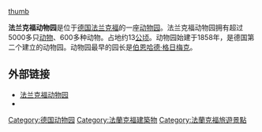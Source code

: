 {{coord|50.115583|N|8.703139|E|region:DE_scale:1000|display=title}}
[[image:Zoo-ffm001.jpg|thumb]]

'''法兰克福动物园'''是位于[[德国|德国]][[法兰克福|法兰克福]]的一座[[动物园|动物园]]。法兰克福动物园拥有超过5000多只[[动物|动物]]、600多种动物。占地约13[[公顷|公顷]]。动物园始建于1858年，是德国第二个建立的动物园。动物园最早的园长是[[伯恩哈德·格日梅克|伯恩哈德·格日梅克]]。

==外部链接==
{{Commonscat|Zoo Frankfurt|Frankfurt Zoological Garden}}

*[https://web.archive.org/web/20090220130857/http://zoo-frankfurt.de/index_e.html 法兰克福动物园]{{de}}
*{{TranslatedFromWikipedia|lang=en|article=Frankfurt Zoological Garden|oldid=301844242}}

[[Category:德国动物园|Category:德国动物园]]
[[Category:法蘭克福建築物|Category:法蘭克福建築物]]
[[Category:法蘭克福旅遊景點|Category:法蘭克福旅遊景點]]